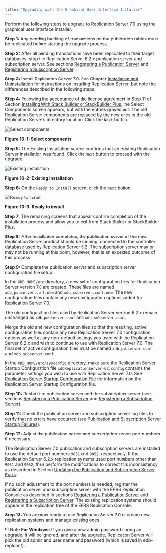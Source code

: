 ```yaml
---
title: "Upgrading with the Graphical User Interface Installer"
---
```


<div id="upgrading_with_gui_installer" class="registered_link"></div>

Perform the following steps to upgrade to Replication Server 7.0 using the graphical user interface installer.

**Step 1:** Any pending backlog of transactions on the publication tables must be replicated before starting the upgrade process.

**Step 2:** After all pending transactions have been replicated to their target databases, stop the Replication Server 6.2.x publication server and subscription server. See sections [Registering a Publication Server](../../05_smr_operation/02_creating_publication/01_registering_publication_server/#registering_publication_server) and [Registering a Subscription Server](../../05_smr_operation/03_creating_subscription/01_registering_subscription_server/#registering_subscription_server).

**Step 3:** Install Replication Server 7.0. See Chapter [Installation and Uninstallation](../../05_smr_operation/03_creating_subscription/01_registering_subscription_server/#registering_subscription_server) for instructions on installing Replication Server, but note the differences described in the following steps.

**Step 4:** Following the acceptance of the license agreement in Step 11 of Section [Installing With Stack Builder or StackBuilder Plus](../../03_installation/01_installing_with_stackbuilder/#installing_with_stackbuilder), the Select Components screen appears, but with the entries grayed out. The old Replication Server components are replaced by the new ones in the old Replication Server’s directory location. Click the `Next` button.

![Select components](../../images/image292.png)

**Figure 10-1: Select components**

**Step 5:** The Existing Installation screen confirms that an existing Replication Server installation was found. Click the `Next` button to proceed with the upgrade.

![Existing installation](../../images/image293.png)

**Figure 10-2: Existing installation**

**Step 6:** On the `Ready to Install` screen, click the `Next` button.

![Ready to install](../../images/image294.png)

**Figure 10-3: Ready to install**

**Step 7:** The remaining screens that appear confirm completion of the installation process and allow you to exit from Stack Builder or StackBuilder Plus.

**Step 8:** After installation completes, the publication server of the new Replication Server product should be running, connected to the controller database used by Replication Server 6.2. The subscription server may or may not be running at this point, however, that is an expected outcome of this process.

**Step 9:** Complete the publication server and subscription server configuration file setup.

In the `XDB_HOME/etc` directory, a new set of configuration files for Replication Server version 7.0 are created. These files are named `xdb_pubserver.conf.new` and `xdb_subserver.conf.new`. The new configuration files contain any new configuration options added for Replication Server 7.0.

The old configuration files used by Replication Server version 6.2.x remain unchanged as `xdb_pubserver.conf` and `xdb_subserver.conf`.

Merge the old and new configuration files so that the resulting, active configuration files contain any new Replication Server 7.0 configuration options as well as any non-default settings you used with the Replication Server 6.2.x and wish to continue to use with Replication Server 7.0. The final set of active configuration files must be named `xdb_pubserver.conf` and `xdb_subserver.conf`.

In the `XDB_HOME/etc/sysconfig` directory, make sure the Replication Server Startup Configuration file `xdbReplicationServer-62.config` contains the parameter settings you wish to use with Replication Server 7.0. See [Replication Server Startup Configuration File](../../02_overview/03_replication_server_components_and_architecture/01_physical_components/#xdb_startup_conf_file) for information on the Replication Server Startup Configuration file.

**Step 10:** Restart the publication server and the subscription server (see sections [Registering a Publication Server](../../05_smr_operation/02_creating_publication/01_registering_publication_server/#registering_publication_server) and [Registering a Subscription Server](../../05_smr_operation/03_creating_subscription/01_registering_subscription_server/#registering_subscription_server)).

**Step 11:** Check the publication server and subscription server log files to verify that no errors have occurred (see [Publication and Subscription Server Startup Failures](../03_resolving_problems/02_where_to_look_for_errors/#pub_and_sub_startup_failures)).

**Step 12:** Adjust the publication server and subscription server port numbers if necessary.

The Replication Server 7.0 publication and subscription servers are installed to use the default port numbers `9051` and `9052`, respectively. If the Replication Server 6.2.x replication systems used port numbers other than `9051` and `9052`, then perform the modifications to correct this inconsistency as described in Section [Updating the Publication and Subscription Server Ports](04_updating_sub_and_pub_ports/#updating_sub_and_pub_ports).

If no such adjustment to the port numbers is needed, register the publication server and subscription server with the EPRS Replication Console as described in sections [Registering a Publication Server](../../05_smr_operation/02_creating_publication/01_registering_publication_server/#registering_publication_server) and [Registering a Subscription Server](../../05_smr_operation/03_creating_subscription/01_registering_subscription_server/#registering_subscription_server). The existing replication systems should appear in the replication tree of the EPRS Replication Console.

**Step 13:** You are now ready to use Replication Server 7.0 to create new replication systems and manage existing ones.

!!! Note
    **For Windows:** If you give a new admin password during an upgrade, it will be ignored, and after the upgrade, Replication Server will pick the old admin and user name and password (which is saved in edb-replconf).